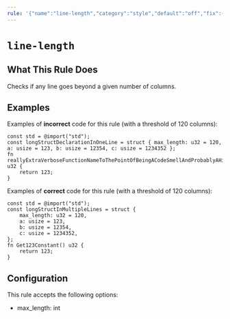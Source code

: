 ```yaml
---
rule: '{"name":"line-length","category":"style","default":"off","fix":{"kind":"none","dangerous":false}}'
---
```


# `line-length`

<RuleBanner category="style" default="off" />

## What This Rule Does

Checks if any line goes beyond a given number of columns.

## Examples

Examples of **incorrect** code for this rule (with a threshold of 120 columns):

```zig
const std = @import("std");
const longStructDeclarationInOneLine = struct { max_length: u32 = 120, a: usize = 123, b: usize = 12354, c: usize = 1234352 };
fn reallyExtraVerboseFunctionNameToThePointOfBeingACodeSmellAndProbablyAHintThatYouCanGetAwayWithAnotherNameOrSplittingThisIntoSeveralFunctions() u32 {
    return 123;
}
```

Examples of **correct** code for this rule (with a threshold of 120 columns):

```zig
const std = @import("std");
const longStructInMultipleLines = struct {
    max_length: u32 = 120,
    a: usize = 123,
    b: usize = 12354,
    c: usize = 1234352,
};
fn Get123Constant() u32 {
    return 123;
}
```

## Configuration

This rule accepts the following options:

- max_length: int
